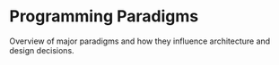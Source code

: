 
# Programming Paradigms

Overview of major paradigms and how they influence architecture and design decisions.

<DocCardList items={useCurrentSidebarCategory().items} />
